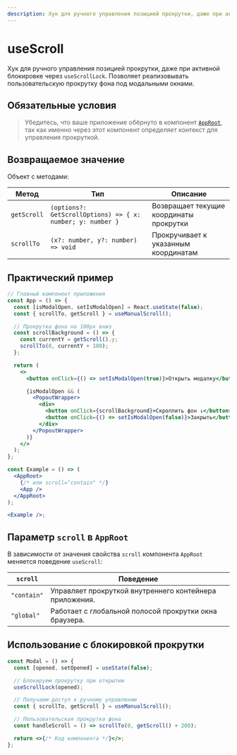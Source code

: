 ```yaml
---
description: Хук для ручного управления позицией прокрутки, даже при активной блокировке через useScrollLock.
---
```


<Overview type="hook" forcedPath="components/AppRoot/ScrollContext.tsx">

# useScroll

Хук для ручного управления позицией прокрутки, даже при активной блокировке через `useScrollLock`.
Позволяет реализовывать пользовательскую прокрутку фона под модальными окнами.

</Overview>

## Обязательные условия

> Убедитесь, что ваше приложение обёрнуто в компонент [`AppRoot`](/components/app-root),
> так как именно через этот компонент определяет контекст для управления прокруткой.

## Возвращаемое значение

Объект с методами:

| Метод       | Тип                                                        | Описание                                |
| ----------- | ---------------------------------------------------------- | --------------------------------------- |
| `getScroll` | `(options?: GetScrollOptions) => { x: number; y: number }` | Возвращает текущие координаты прокрутки |
| `scrollTo`  | `(x?: number, y?: number) => void`                         | Прокручивает к указанным координатам    |

## Практический пример

```jsx
// Главный компонент приложения
const App = () => {
  const [isModalOpen, setIsModalOpen] = React.useState(false);
  const { scrollTo, getScroll } = useManualScroll();

  // Прокрутка фона на 100px вниз
  const scrollBackground = () => {
    const currentY = getScroll().y;
    scrollTo(0, currentY + 100);
  };

  return (
    <>
      <button onClick={() => setIsModalOpen(true)}>Открыть модалку</button>

      {isModalOpen && (
        <PopoutWrapper>
          <div>
            <button onClick={scrollBackground}>Скроллить фон ↓</button>
            <button onClick={() => setIsModalOpen(false)}>Закрыть</button>
          </div>
        </PopoutWrapper>
      )}
    </>
  );
};

const Example = () => (
  <AppRoot>
    {/* или scroll="contain" */}
    <App />
  </AppRoot>
);

<Example />;
```

## Параметр `scroll` в `AppRoot`

В зависимости от значения свойства `scroll` компонента `AppRoot` меняется поведение `useScroll`:

| `scroll`    | Поведение                                               |
| ----------- | ------------------------------------------------------- |
| `"contain"` | Управляет прокруткой внутреннего контейнера приложения. |
| `"global"`  | Работает с глобальной полосой прокрутки окна браузера.  |

## Использование с блокировкой прокрутки

```jsx
const Modal = () => {
  const [opened, setOpened] = useState(false);

  // Блокируем прокрутку при открытии
  useScrollLock(opened);

  // Получаем доступ к ручному управлению
  const { scrollTo, getScroll } = useManualScroll();

  // Пользовательская прокрутка фона
  const handleScroll = () => scrollTo(0, getScroll() + 200);

  return <>{/* Код компонента */}</>;
};
```

